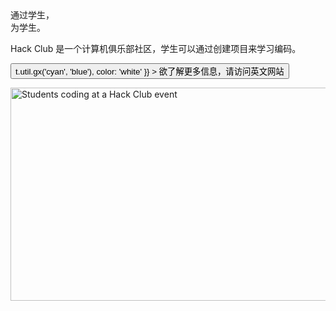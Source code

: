
<Container variant="copy">

<Heading as="h1">
  通过学生，<br />
  为学生。 
</Heading>

Hack Club 是一个计算机俱乐部社区，学生可以通过创建项目来学习编码。

<p>
  <Button
    as="a"
    href="https://hackclub.com/?ref=zh"
    variant="ctaLg"
    sx={{
      backgroundImage: t => t.util.gx('cyan', 'blue'),
      color: 'white'
    }}
  >
    欲了解更多信息，请访问英文网站
  </Button>
</p>

<img
  alt="Students coding at a Hack Club event"
  src="https://cloud-fot5q8jxp-hack-club-bot.vercel.app/0assemble.jpg"
  width="512"
  height="341"
/>

</Container>
